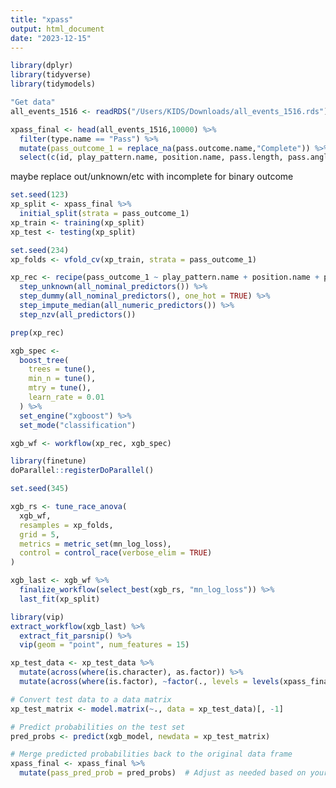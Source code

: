 ```yaml
---
title: "xpass"
output: html_document
date: "2023-12-15"
---
```


```r
library(dplyr)
library(tidyverse)
library(tidymodels)
```

```r
"Get data"
all_events_1516 <- readRDS("/Users/KIDS/Downloads/all_events_1516.rds")
```


```r
xpass_final <- head(all_events_1516,10000) %>%
  filter(type.name == "Pass") %>%
  mutate(pass_outcome_1 = replace_na(pass.outcome.name,"Complete")) %>%
  select(c(id, play_pattern.name, position.name, pass.length, pass.angle, under_pressure, pass.through_ball, pass.cross, pass.aerial_won, pass.cut_back, pass.aerial_won, pass.height.name, pass.body_part.name, pass.type.name, pass.technique.name, location.x, location.y, pass.end_location.x, pass.end_location.y, pass_outcome_1))
``` 


maybe replace out/unknown/etc with incomplete for binary outcome
```r
set.seed(123)
xp_split <- xpass_final %>%
  initial_split(strata = pass_outcome_1)
xp_train <- training(xp_split)
xp_test <- testing(xp_split)

set.seed(234)
xp_folds <- vfold_cv(xp_train, strata = pass_outcome_1)

xp_rec <- recipe(pass_outcome_1 ~ play_pattern.name + position.name + pass.length + pass.angle + under_pressure + pass.through_ball + pass.cross + pass.aerial_won + pass.cut_back + pass.aerial_won + pass.height.name + pass.body_part.name + pass.type.name + pass.technique.name + location.x + location.y + pass.end_location.x + pass.end_location.y + pass_outcome_1, data = xpass_final) %>%
  step_unknown(all_nominal_predictors()) %>%
  step_dummy(all_nominal_predictors(), one_hot = TRUE) %>%
  step_impute_median(all_numeric_predictors()) %>%
  step_nzv(all_predictors())

prep(xp_rec)
```

```r
xgb_spec <-
  boost_tree(
    trees = tune(),
    min_n = tune(),
    mtry = tune(),
    learn_rate = 0.01
  ) %>%
  set_engine("xgboost") %>%
  set_mode("classification")

xgb_wf <- workflow(xp_rec, xgb_spec)

library(finetune)
doParallel::registerDoParallel()

set.seed(345)

xgb_rs <- tune_race_anova(
  xgb_wf,
  resamples = xp_folds,
  grid = 5,
  metrics = metric_set(mn_log_loss),
  control = control_race(verbose_elim = TRUE)
)

xgb_last <- xgb_wf %>%
  finalize_workflow(select_best(xgb_rs, "mn_log_loss")) %>%
  last_fit(xp_split)

library(vip)
extract_workflow(xgb_last) %>%
  extract_fit_parsnip() %>%
  vip(geom = "point", num_features = 15)
```

```r
xp_test_data <- xp_test_data %>%
  mutate(across(where(is.character), as.factor)) %>%
  mutate(across(where(is.factor), ~factor(., levels = levels(xpass_final[[cur_column()]]))))

# Convert test data to a data matrix
xp_test_matrix <- model.matrix(~., data = xp_test_data)[, -1]

# Predict probabilities on the test set
pred_probs <- predict(xgb_model, newdata = xp_test_matrix)

# Merge predicted probabilities back to the original data frame
xpass_final <- xpass_final %>%
  mutate(pass_pred_prob = pred_probs)  # Adjust as needed based on your outcome levels

```


